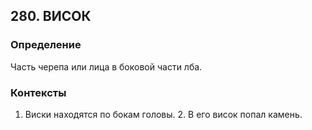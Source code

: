 ## 280. ВИСОК
### Определение
Часть черепа или лица в боковой части лба.

### Контексты
1. Виски находятся по бокам головы. 2. В его висок попал камень.

